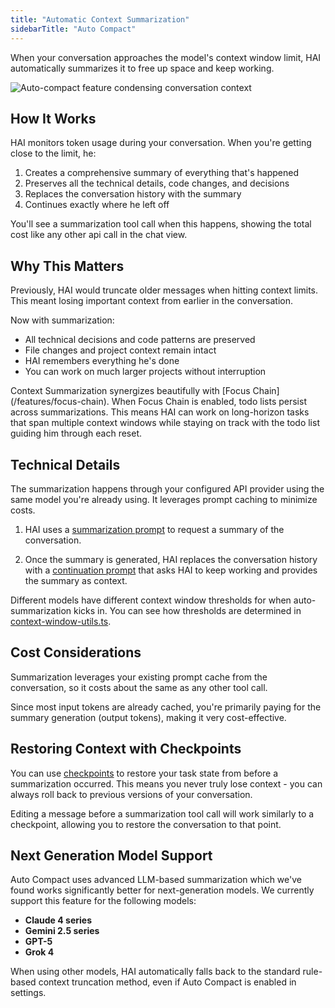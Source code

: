 ```yaml
---
title: "Automatic Context Summarization"
sidebarTitle: "Auto Compact"
---
```


When your conversation approaches the model's context window limit, HAI automatically summarizes it to free up space and keep working. 

<Frame>
	<img
		src="https://storage.googleapis.com/cline_public_images/docs/assets/condensing.png"
		alt="Auto-compact feature condensing conversation context"
	/>
</Frame>

## How It Works

HAI monitors token usage during your conversation. When you're getting close to the limit, he:

1. Creates a comprehensive summary of everything that's happened
2. Preserves all the technical details, code changes, and decisions
3. Replaces the conversation history with the summary
4. Continues exactly where he left off

You'll see a summarization tool call when this happens, showing the total cost like any other api call in the chat view.

## Why This Matters

Previously, HAI would truncate older messages when hitting context limits. This meant losing important context from earlier in the conversation.

Now with summarization:
- All technical decisions and code patterns are preserved
- File changes and project context remain intact
- HAI remembers everything he's done
- You can work on much larger projects without interruption

<Tip>
Context Summarization synergizes beautifully with [Focus Chain](/features/focus-chain). When Focus Chain is enabled, todo lists persist across summarizations. This means HAI can work on long-horizon tasks that span multiple context windows while staying on track with the todo list guiding him through each reset.
</Tip>

## Technical Details

The summarization happens through your configured API provider using the same model you're already using. It leverages prompt caching to minimize costs.

1. HAI uses a [summarization prompt](https://github.com/cline/cline/blob/main/src/core/prompts/contextManagement.ts) to request a summary of the conversation.

2. Once the summary is generated, HAI replaces the conversation history with a [continuation prompt](https://github.com/cline/cline/blob/main/src/core/prompts/contextManagement.ts#L69) that asks HAI to keep working and provides the summary as context.

Different models have different context window thresholds for when auto-summarization kicks in. You can see how thresholds are determined in [context-window-utils.ts](https://github.com/cline/cline/blob/main/src/core/context/context-management/context-window-utils.ts). 

## Cost Considerations

Summarization leverages your existing prompt cache from the conversation, so it costs about the same as any other tool call.

Since most input tokens are already cached, you're primarily paying for the summary generation (output tokens), making it very cost-effective.

## Restoring Context with Checkpoints

You can use [checkpoints](/features/checkpoints) to restore your task state from before a summarization occurred. This means you never truly lose context - you can always roll back to previous versions of your conversation. 

<Note>
  Editing a message before a summarization tool call will work similarly to a checkpoint, allowing you to restore the conversation to that point.
</Note>

## Next Generation Model Support

Auto Compact uses advanced LLM-based summarization which we've found works significantly better for next-generation models. We currently support this feature for the following models:

- **Claude 4 series**
- **Gemini 2.5 series**
- **GPT-5**
- **Grok 4**

<Note>
When using other models, HAI automatically falls back to the standard rule-based context truncation method, even if Auto Compact is enabled in settings.
</Note>
